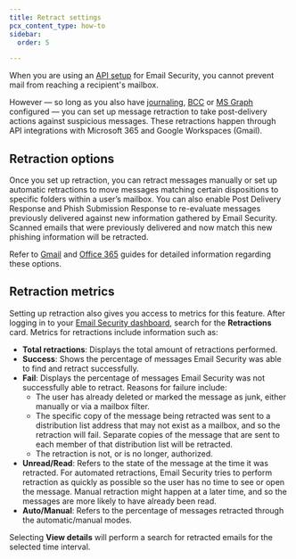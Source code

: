 ```yaml
---
title: Retract settings
pcx_content_type: how-to
sidebar:
  order: 5

---
```



When you are using an [API setup](/email-security/deployment/api/) for Email Security, you cannot prevent mail from reaching a recipient's mailbox.

However — so long as you also have [journaling](/email-security/deployment/api/setup/#journaling-setup), [BCC](/email-security/deployment/api/setup/#bcc-setup) or [MS Graph](/email-security/deployment/api/setup/office365-graph-api/) configured — you can set up message retraction to take post-delivery actions against suspicious messages. These retractions happen through API integrations with Microsoft 365 and Google Workspaces (Gmail).

## Retraction options

Once you set up retraction, you can retract messages manually or set up automatic retractions to move messages matching certain <GlossaryTooltip term="disposition">dispositions</GlossaryTooltip> to specific folders within a user’s mailbox. You can also enable Post Delivery Response and Phish Submission Response to re-evaluate messages previously delivered against new information gathered by Email Security. Scanned emails that were previously delivered and now match this new <GlossaryTooltip term="phishing">phishing</GlossaryTooltip> information will be retracted.

Refer to [Gmail](/email-security/deployment/api/setup/gsuite-bcc-setup/add-retraction/) and [Office 365](/email-security/email-configuration/retract-settings/office365-retraction/) guides for detailed information regarding these options.

## Retraction metrics

Setting up retraction also gives you access to metrics for this feature. After logging in to your [Email Security dashboard](https://horizon.area1security.com), search for the **Retractions** card. Metrics for retractions include information such as:

* **Total retractions**: Displays the total amount of retractions performed.
* **Success**: Shows the percentage of messages Email Security was able to find and retract successfully.
* **Fail**: Displays the percentage of messages Email Security was not successfully able to retract. Reasons for failure include:
  * The user has already deleted or marked the message as junk, either manually or via a mailbox filter.
  * The specific copy of the message being retracted was sent to a distribution list address that may not exist as a mailbox, and so the retraction will fail. Separate copies of the message that are sent to each member of that distribution list will be retracted.
  * The retraction is not, or is no longer, authorized.
* **Unread/Read**: Refers to the state of the message at the time it was retracted. For automated retractions, Email Security tries to perform retraction as quickly as possible so the user has no time to see or open the message. Manual retraction might happen at a later time, and so the messages are more likely to have already been read.
* **Auto/Manual**: Refers to the percentage of messages retracted through the automatic/manual modes.

Selecting **View details** will perform a search for retracted emails for the selected time interval.
